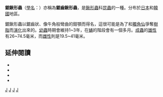 {{Speciesbox
| taxon = Prosopocoilus inclinatus
| image = Nokogirikuwagata.JPG
| authority = Motschulsky, 1857
}}

'''鋸鍬形蟲'''（[[學名|學名]]：''{{sname|Prosopocoilus inclinatus}}''）亦稱為'''鋸齒鍬形蟲'''，是[[鍬形蟲|鍬形蟲]]科[[昆蟲|昆蟲]]的一種。分布於[[日本|日本]]和[[韓國|韓國]]地區。

鋸鍬形蟲以鋸齒狀、像牛角般彎曲的鉗顎而得名，這很可能是為了和[[獨角仙|獨角仙]]爭奪[[樹脂|樹脂]]而[[演化|演化]]出來的。[[幼蟲|幼蟲]]時期會維持1~3年，在[[蛹|蛹]]的階段會有一個多月。[[成蟲|成蟲]]的[[雄性|雄性]]有26~74.5毫米，而[[雌性|雌性]]則是19.5~41毫米。

==延伸閱讀==
{{commonscat|Prosopocoilus inclinatus}}
{{Species|Prosopocoilus inclinatus}}
*{{clref|小林準治|2004|ref= {{cite isbn|9867819446|ref=harv|noedit}}}}
*{{Cite journal | url = http://www.hokuryukan-ns.co.jp/magazines/insect.html | work = 昆虫と自然 | date = 2003-03 | title = 特集 クワガタムシ・クロツヤムシ | publisher = ニュ－・サイエンス社 | language = ja | journal =  | access-date = 2015-07-18 | archive-date = 2021-01-26 | archive-url = https://web.archive.org/web/20210126084939/http://www.hokuryukan-ns.co.jp/magazines/insect.html | dead-url = no }}
*{{Cite journal | url = http://homepage2.nifty.com/mushi-sha/BE001.html | work = ビー・クワ | issue = 2007年夏号 (No. 24) | title = 日本のクワガタムシ大特集 | publisher = むし社 | language = ja }}{{dead link|date=十一月 2017 |bot=InternetArchiveBot }}
*{{Cite journal | url = http://homepage2.nifty.com/mushi-sha/gekkanmushi-new.htm | title = 2014年～2015年 | work = 月刊むし | issue = 2009年9月号 | publisher = むし社 | language = ja }}{{dead link|date=十一月 2017 |bot=InternetArchiveBot }}
{{Authority control}}
{{taxonbar}}
[[Category:_1857年描述的昆虫|J]]
[[Category:鋸鍬形蟲屬|J]]
[[Category:日本動物|J]]
[[Category:韓國動物|J]]